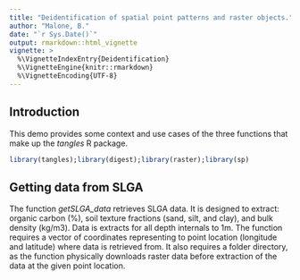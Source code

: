 ```yaml
---
title: "Deidentification of spatial point patterns and raster objects."
author: "Malone, B."
date: "`r Sys.Date()`"
output: rmarkdown::html_vignette
vignette: >
  %\VignetteIndexEntry{Deidentification}
  %\VignetteEngine{knitr::rmarkdown}
  %\VignetteEncoding{UTF-8}
---
```


## Introduction
This demo provides some context and use cases of the three functions that make up the *tangles* R package. 


```r
library(tangles);library(digest);library(raster);library(sp)
```


## Getting data from SLGA

The function *getSLGA_data* retrieves SLGA data. It is designed to extract: organic carbon (%), soil texture fractions (sand, silt, and clay), and bulk density (kg/m3). Data is extracts for all depth internals to 1m. The function requires a vector of coordinates representing to point location (longitude and latitude) where data is retrieved from. It also requires a folder directory, as the function physically downloads raster data before extraction of the data at the given point location.



